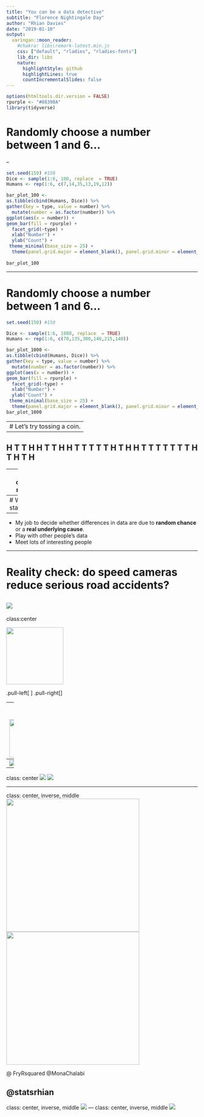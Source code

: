 ```yaml
---
title: "You can be a data detective"
subtitle: "Florence Nightingale Day"
author: "Rhian Davies"
date: "2019-01-10"
output:
  xaringan::moon_reader:
    #chakra: libs\remark-latest.min.js
    css: ["default", "rladies", "rladies-fonts"]
    lib_dir: libs
    nature:
      highlightStyle: github
      highlightLines: true
      countIncrementalSlides: false
---
```


```r
options(htmltools.dir.version = FALSE) 
rpurple <- "#88398A"
library(tidyverse)
```

<!--Abstract:
Humans are bad at dealing with randomness and probabilities - we ignore the obvious and see patterns in the ordinary. It's my job to decide whether differences in the data are due to chance or a real underlying cause. Stories of real projects (personality and deodorant) and discuss the pitfalls that we humans often stuggle with
    #chakra: libs\remark-latest.min.js
-->

# Randomly choose a number between 1 and 6...

<!-- Everyone, choose a number between 1 and 6. Just choose the first number you thing of. Stick with it. Ok, hands up if you chose the number 3...? How about 6?-->

--

```r
set.seed(150) #150
Dice <- sample(1:6, 100, replace  = TRUE)
Humans <- rep(1:6, c(7,14,35,13,19,12))

bar_plot_100 <- 
as.tibble(cbind(Humans, Dice)) %>%
gather(key = type, value = number) %>%
  mutate(number = as.factor(number)) %>%
ggplot(aes(x = number)) + 
geom_bar(fill = rpurple) + 
  facet_grid(~type) + 
  xlab("Number") +
  ylab("Count") +
 theme_minimal(base_size = 25) +
  theme(panel.grid.major = element_blank(), panel.grid.minor = element_blank()) 
  
bar_plot_100
```
---

# Randomly choose a number between 1 and 6...

```r
set.seed(150) #150

Dice <- sample(1:6, 1000, replace  = TRUE)
Humans <- rep(1:6, c(70,135,300,140,215,140))

bar_plot_1000 <- 
as.tibble(cbind(Humans, Dice)) %>%
gather(key = type, value = number) %>%
  mutate(number = as.factor(number)) %>%
ggplot(aes(x = number)) + 
geom_bar(fill = rpurple) + 
  facet_grid(~type) + 
  xlab("Number") +
  ylab("Count") + 
 theme_minimal(base_size = 25) +
  theme(panel.grid.major = element_blank(), panel.grid.minor = element_blank()) 
bar_plot_1000
```
---
# Let's try tossing a coin.
--

<!-- Increase size The Gambler’s Fallacy – a trick of the brain that leads us to think that if something hasn’t happened for a long time, it is more likely to happen again. If a coin lands on heads three times, for instance, it instinctively feels like it should land on tails – but there is an equal chance of it landing on heads again -->

## H T T H H T T H H T T T T T H T H H T T T T T T T H T H T H

---
class: center, middle
<!--You’re listening to music on shuffle, and an artist appears twice in a row. It feels like more than a coincidence – perhaps your music player is playing tricks on you, or has chosen favoured artists – but is it?

In fact, music players tend not to shuffle randomly. But that’s because if it did, it would actually feel less random.

Human brains will start seeing patterns in even the smallest coincidences – and in a long shuffled playlist, it’s likely that certain songs or artists will come next to one another.

“The problem is that to humans, truly random does not feel random,” Mattias Petter Johansson, a Spotify developer, wrote in an internet post earlier this month. “So we got tons of complaints from users about it not being random.

“Last year, we updated it with a new algorithm, that is intended to feel more random to a human.”

The feeling that playlists are being played with comes partly from the Gambler’s Fallacy – a trick of the brain that leads us to think that if something hasn’t happened for a long time, it is more likely to happen again. If a coin lands on heads three times, for instance, it instinctively feels like it should  – but there is an equal chance of it landing on heads again.

That means that if a playlist repeats artists, songs or genres then it feels wrong. If shuffle is truly random, the Gambler’s Fallacy leads us to think, then the songs should be more spaced out. But there is an equal chance that songs will come close together as there is that they will be far apart-->

![](images/spotify.png)


---
# What is a statistician?
<!-- Insert google image searches-->
--

* My job to decide whether differences in data are due to __random chance__ or a __real underlying cause__.
* Play with other people's data
* Meet lots of interesting people


---

# Reality check: do speed cameras reduce serious road accidents?
![](images/speed-cameras-875306.jpg)
---
class:center
<!-- Unilever:  Global 169,000 employees over - R&D over 6000, 15 people in my group owns over 400 brands, 100 countries
     Arctic Shores: Scale up, 30 employees across 3 offices (Man, London, Singapore) Many different people - one DS
     Digital Rail: 2 employees across one office 
* Unilever want to understand how consumers use deodorant.
* Experimental participants are notoriously bad at filling in study diaries.
* Unilever developed data loggers to collect user data in a less intrusive and more reliable way.
* Can we learn how consumers use deodorant just using the logger data?-->


<img src="images/unilever.png" height = "150">

.pull-left[
<center><img src ="images/rexona.png" alt="Roll on deodorant" style="width: 180px;"/></center>
]
.pull-right[<center><img src="images/datalogger.jpg" alt="Data Loggers" style="width: 300px;"/></center>]

---
class: center
<img src="images/as.png" height = "100">
--
![](images/src.gif)

---

class: center
![](images/drl.png)
![](images/bgs.png)


---

class: center, inverse, middle
<img src="images/hannah_fry.jpg" height = "350">
<img src="images/mona_c.jpg" height = "350">

@ FryRsquared @MonaChalabi

@statsrhian
---
class: center, inverse, middle
![](images/acne.jpg)
---
class: center, inverse, middle
![](images/terrorist.jpg)

